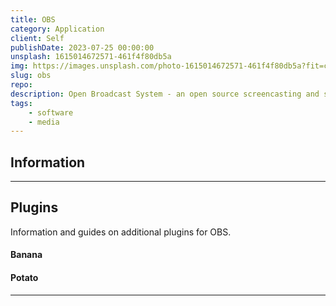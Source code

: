 ```yaml
---
title: OBS
category: Application
client: Self
publishDate: 2023-07-25 00:00:00
unsplash: 1615014672571-461f4f80db5a
img: https://images.unsplash.com/photo-1615014672571-461f4f80db5a?fit=crop&w=1400&h=700&q=75
slug: obs
repo:
description: Open Broadcast System - an open source screencasting and streaming application.
tags:
    - software
    - media
---
```




<MDXJS>

## Information


</MDXJS>

---


<MDXJS>

## Plugins

Information and guides on additional plugins for OBS.

#### Banana

#### Potato


</MDXJS>

---
